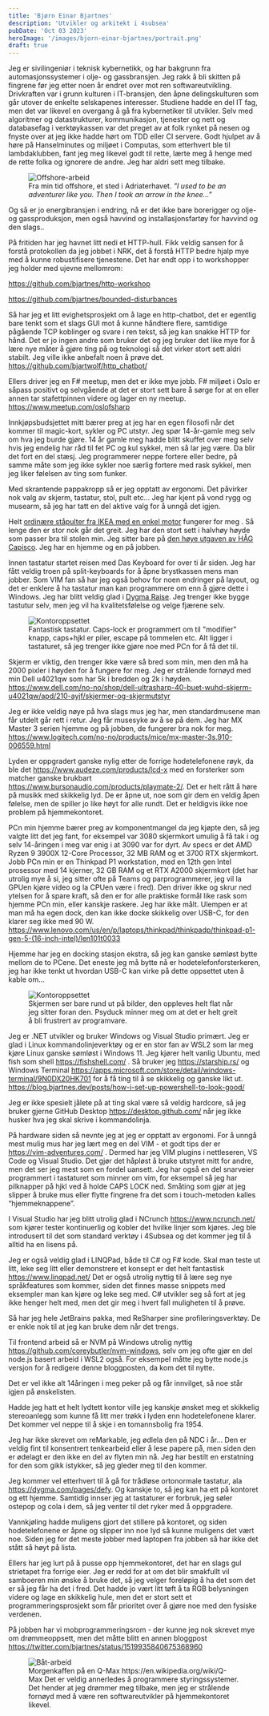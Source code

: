 ```yaml
---
title: 'Bjørn Einar Bjartnes'
description: 'Utvikler og arkitekt i 4subsea'
pubDate: 'Oct 03 2023'
heroImage: '/images/bjorn-einar-bjartnes/portrait.png'
draft: true
---
```








<Question1/>

Jeg er sivilingeniør i teknisk kybernetikk, og har bakgrunn fra automasjonssystemer i olje- og gassbransjen. Jeg rakk å bli skitten på fingrene før jeg etter noen år endret over mot ren softwareutvikling. Drivkraften var i grunn kulturen i IT-bransjen, den åpne delingskulturen som går utover de enkelte selskapenes interesser. Studiene hadde en del IT fag, men det var likevel en overgang å gå fra kybernetiker til utvikler. Selv med algoritmer og datastrukturer, kommunikasjon, tjenester og nett og databasefag i verktøykassen var det preget av at folk rynket på nesen og fnyste over at jeg ikke hadde hørt om TDD eller CI servere. Godt hjulpet av å høre på Hanselminutes og miljøet i Computas, som etterhvert ble til lambdaklubben, fant jeg meg likevel godt til rette, lærte meg å henge med de rette folka og ignorere de andre. Jeg har aldri sett meg tilbake.
<figure>
	<img src="/images/bjorn-einar-bjartnes/image3.png" alt="Offshore-arbeid"/>
	<figcaption>
		Fra min tid offshore, et sted i Adriaterhavet. <i>"I used to be an adventurer like you. Then I took an arrow in the knee..." </i> 
	</figcaption>
</figure>

Og så er jo energibransjen i endring, nå er det ikke bare borerigger og olje- og gassproduksjon, men også havvind og installasjonsfartøy for havvind og den slags..

På fritiden har jeg havnet litt nedi et HTTP-hull. Fikk veldig sansen for å forstå protokollen da jeg jobbet i NRK, det å forstå HTTP bedre hjalp mye med å kunne robustifisere tjenestene. Det har endt opp i to workshopper jeg holder med ujevne mellomrom:

https://github.com/bjartnes/http-workshop

https://github.com/bjartnes/bounded-disturbances

Så har jeg et litt evighetsprosjekt om å lage en http-chatbot, det er egentlig bare tenkt som et slags GUI mot å kunne håndtere flere, samtidige pågående TCP koblinger og svare i ren tekst, så jeg kan snakke HTTP for hånd. Det er jo ingen andre som bruker det og jeg bruker det like mye for å lære nye måter å gjøre ting på og teknologi så det virker stort sett aldri stabilt. Jeg ville ikke anbefalt noen å prøve det. https://github.com/bjartwolf/http_chatbot/

Ellers driver jeg en F# meetup, men det er ikke mye jobb. F# miljøet i Oslo er såpass positivt og selvgående at det er stort sett bare å sørge for at en eller annen tar stafettpinnen videre og lager en ny meetup. https://www.meetup.com/oslofsharp


<Question2/>

Innkjøpsbudsjettet mitt bærer preg at jeg har en egen filosofi når det kommer til magic-kort, sykler og PC utstyr. Jeg spør 14-år-gamle meg selv om hva jeg burde gjøre. 14 år gamle meg hadde blitt skuffet over meg selv hvis jeg endelig har råd til fet PC og kul sykkel, men så lar jeg være. Da blir det fort en del stæsj. Jeg programmerer neppe fortere eller bedre, på samme måte som jeg ikke sykler noe særlig fortere med rask sykkel, men jeg liker følelsen av ting som funker.

Med skrantende pappakropp så er jeg opptatt av ergonomi. Det påvirker nok valg av skjerm, tastatur, stol, pult etc… Jeg har kjent på vond rygg og musearm, så jeg har tatt en del aktive valg for å unngå det igjen.

Helt <a href="https://www.ikea.com/no/no/cat/stabord-55008/learning"> ordinære ståpulter fra IKEA med en enkel motor</a> fungerer for meg . Så lenge den er stor nok går det greit. Jeg har den stort sett i halvhøy høyde som passer bra til stolen min. Jeg sitter bare på <a href="https://store.flokk.com/norway/en-gb/products/hag-capisco?model=8106-STD&code=02AZ62">den høye utgaven av HÅG Capisco</a>. Jeg har en hjemme og en på jobben. 

Innen tastatur startet reisen med Das Keyboard for over ti år siden. Jeg har fått veldig troen på split-keyboards for å åpne brystkassen mens man jobber. Som VIM fan så har jeg også behov for noen endringer på layout, og det er enklere å ha tastatur man kan programmere om enn å gjøre dette i Windows. Jeg har blitt veldig glad i <a href="https://dygma.com/pages/raise">Dygma Raise</a>. Jeg trenger ikke bygge tastutur selv, men jeg vil ha kvalitetsfølelse og velge fjærene selv.
<figure>
	<img src="/images/bjorn-einar-bjartnes/dygma.png" alt="Kontoroppsettet"/>
	<figcaption>
	Fantastisk tastatur. Caps-lock er programmert om til "modifier" knapp, caps+hjkl er piler, escape på tommelen etc. Alt ligger i tastaturet, så jeg trenger ikke gjøre noe med PCn for å få det til.
	</figcaption>
</figure>

Skjerm er viktig, den trenger ikke være så bred som min, men den må ha 2000 pixler i høyden for å fungere for meg. Jeg er strålende fornøyd med min Dell u4021qw som har 5k i bredden og 2k i høyden.
https://www.dell.com/no-no/shop/dell-ultrasharp-40-buet-wuhd-skjerm-u4021qw/apd/210-ayjf/skjermer-og-skjermutstyr

Jeg er ikke veldig nøye på hva slags mus jeg har, men standardmusene man får utdelt går rett i retur. Jeg får musesyke av å se på dem. Jeg har MX Master 3 serien hjemme og på jobben, de fungerer bra nok for meg.  https://www.logitech.com/no-no/products/mice/mx-master-3s.910-006559.html

Lyden er oppgradert ganske nylig etter de forrige hodetelefonene røyk, da ble det https://www.audeze.com/products/lcd-x med en forsterker som matcher ganske brukbart https://www.bursonaudio.com/products/playmate-2/. Det er helt rått å høre på musikk med skikkelig lyd. De er åpne ut, noe som gir dem en veldig åpen følelse, men de spiller jo like høyt for alle rundt. Det er heldigvis ikke noe problem på hjemmekontoret.

PCn min hjemme bærer preg av komponentmangel da jeg kjøpte den, så jeg valgte litt det jeg fant, for eksempel var 3080 skjermkort umulig å få tak i og selv 14-åringen i meg var enig i at 3090 var for dyrt. Av specs er det AMD Ryzen 9 3900X 12-Core Processor, 32 MB RAM og et 3700 RTX skjermkort. Jobb PCn min er en Thinkpad P1 workstation, med en 12th gen Intel prosessor med 14 kjerner, 32 GB RAM og et RTX A2000 skjermkort (det har utrolig mye å si, jeg sitter ofte på Teams og parprogrammerer, jeg vil la GPUen kjøre video og la CPUen være i fred). Den driver ikke og skrur ned ytelsen for å spare kraft, så den er for alle praktiske formål like rask som hjemme PCn min, eller kanskje raskere. Jeg har ikke målt. Ulempen er at man må ha egen dock, den kan ikke docke skikkelig over USB-C, for den klarer seg ikke med 90 W. https://www.lenovo.com/us/en/p/laptops/thinkpad/thinkpadp/thinkpad-p1-gen-5-(16-inch-intel)/len101t0033

Hjemme har jeg en docking stasjon ekstra, så jeg kan ganske sømløst bytte mellom de to PCene. Det eneste jeg må bytte nå er hodetelefonforsterkeren, jeg har ikke tenkt ut hvordan USB-C kan virke på dette oppsettet uten å kable om…

<figure>
	<img src="/images/bjorn-einar-bjartnes/image4.png" alt="Kontoroppsettet"/>
	<figcaption>
	Skjermen ser bare rund ut på bilder, den oppleves helt flat når jeg sitter foran den. Psyduck minner meg om at det er helt greit å bli frustrert av programvare.
	</figcaption>
</figure>

<Question3/>

Jeg er .NET utvikler og bruker Windows og Visual Studio primært. Jeg er glad i Linux kommandolinjeverktøy og er en stor fan av WSL2 som lar meg kjøre Linux ganske sømløst i Windows 11. Jeg kjører helt vanlig Ubuntu, med fish som shell https://fishshell.com/ . Så bruker jeg https://starship.rs/ og Windows Terminal https://apps.microsoft.com/store/detail/windows-terminal/9N0DX20HK701 for å få ting til å se skikkelig og ganske likt ut. https://blog.bjartnes.dev/posts/how-i-set-up-powershell-to-look-good/

Jeg er ikke spesielt jålete på at ting skal være så veldig hardcore, så jeg bruker gjerne GitHub Desktop  https://desktop.github.com/ når jeg ikke husker hva jeg skal skrive i kommandolinja.

På hardware siden så nevnte jeg at jeg er opptatt av ergonomi. For å unngå mest mulig mus har jeg lært meg en del VIM - et godt tips der er https://vim-adventures.com/ . Dermed har jeg VIM plugins i nettleseren, VS Code og Visual Studio. Det gjør det håpløst å bruke utstyret mitt for andre, men det ser jeg mest som en fordel uansett. Jeg har også en del snarveier programmert i tastaturet som minner om vim, for eksempel så jeg har pilknapper på hjkl ved å holde CAPS LOCK ned. Småting som gjør at jeg slipper å bruke mus eller flytte fingrene fra det som i touch-metoden kalles “hjemmeknappene”.

I Visual Studio har jeg blitt utrolig glad i NCrunch https://www.ncrunch.net/ som kjører tester kontinuerlig og kobler det hvilke linjer som kjøres. Jeg ble introdusert til det som standard verktøy i 4Subsea og det kommer jeg til å alltid ha en lisens på.

Jeg er også veldig glad i LINQPad, både til C# og F# kode. Skal man teste ut litt, leke seg litt eller demonstrere et konsept er det helt fantastisk https://www.linqpad.net/ Det er også utrolig nyttig til å lære seg nye språkfeatures som kommer, siden det finnes masse snippets med eksempler man kan kjøre og leke seg med. C# utvikler seg så fort at jeg ikke henger helt med, men det gir meg i hvert fall muligheten til å prøve.

Så har jeg hele JetBrains pakka, med ReSharper sine  profileringsverktøy. De er enkle nok til at jeg kan bruke dem når det trengs.

Til frontend arbeid så er NVM på Windows utrolig nyttig https://github.com/coreybutler/nvm-windows, selv om jeg ofte gjør en del node.js basert arbeid i WSL2 også. For eksempel måtte jeg bytte node.js versjon for å redigere denne bloggposten, da kom det til nytte.


<Question4/>

Det er vel ikke alt 14åringen i meg peker på og får innvilget, så noe står igjen på ønskelisten.

Hadde jeg hatt et helt lydtett kontor ville jeg kanskje ønsket meg et skikkelig stereoanlegg som kunne få litt mer trøkk i lyden enn hodetelefonene klarer. Det kommer vel neppe til å skje i en tomannsbolig fra 1954.

Jeg har ikke skrevet om reMarkable, jeg ødlela den på NDC i år...  Den er veldig fint til konsentrert tenkearbeid eller å lese papere på, men siden den er ødelagt er den ikke en del av flyten min nå.  Jeg har bestilt en erstatning for den som gikk istykker, så jeg gleder meg til den kommer.

Jeg kommer vel etterhvert til å gå for trådløse ortonormale tastatur, ala https://dygma.com/pages/defy. Og kanskje to, så jeg kan ha ett på kontoret og ett hjemme. Samtidig innser jeg at tastaturer er forbruk, jeg søler ostepop og cola i dem, så jeg venter til det ryker med å oppgradere.

Vannkjøling hadde muligens gjort det stillere på kontoret, og siden hodetelefonene er åpne og slipper inn noe lyd så kunne muligens det vært noe. Siden jeg for det meste jobber med laptopen fra jobben så har ikke det stått så høyt på lista.

Ellers har jeg lurt på å pusse opp hjemmekontoret, det har en slags gul strietapet fra forrige eier. Jeg er redd for at om det blir smakfullt vil samboeren min ønske å bruke det, så jeg velger foreløpig å ha det som det er så jeg får ha det i fred. Det hadde jo vært litt tøft å ta RGB belysningen videre og lage en skikkelig hule, men det er stort sett et programmeringsprosjekt som får prioritet over å gjøre noe med den fysiske verdenen.

På jobben har vi mobprogrammeringsrom - der kunne jeg nok skrevet mye om drømmeoppsett, men det måtte blitt en annen bloggpost https://twitter.com/bjartnes/status/1519935840675368960

<figure>
	<img src="/images/bjorn-einar-bjartnes/image2.png" alt="Båt-arbeid"/>
	<figcaption>
		Morgenkaffen på en Q-Max https://en.wikipedia.org/wiki/Q-Max Det er veldig annerledes å programmere styringssystemer. Det hender at jeg drømmer meg tilbake, men jeg er strålende fornøyd med å være ren softwareutvikler på hjemmekontoret likevel.
	</figcaption>
</figure>